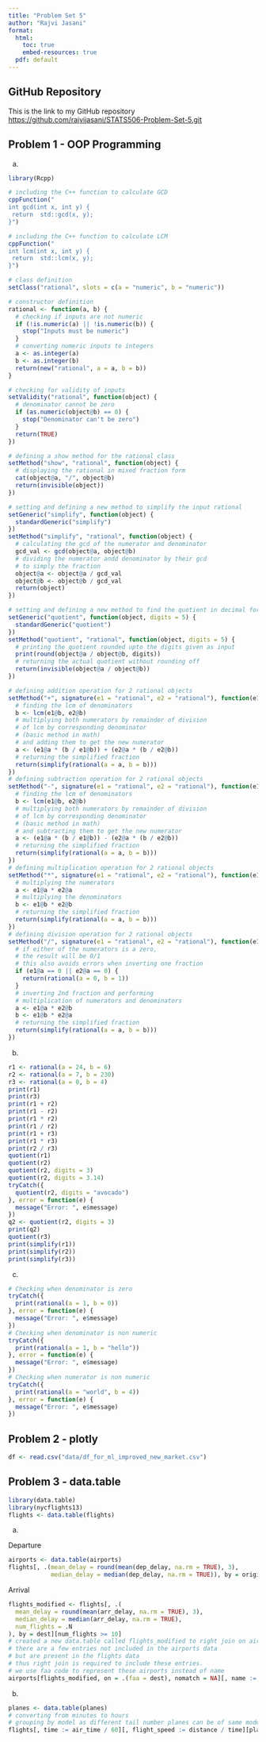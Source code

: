 ```yaml
---
title: "Problem Set 5"
author: "Rajvi Jasani"
format: 
  html: 
    toc: true
    embed-resources: true
  pdf: default
---
```


## GitHub Repository

This is the link to my GitHub repository <https://github.com/rajvijasani/STATS506-Problem-Set-5.git>

## Problem 1 - OOP Programming
a.
```r
library(Rcpp)

# including the C++ function to calculate GCD
cppFunction("
int gcd(int x, int y) {
 return  std::gcd(x, y);
}")

# including the C++ function to calculate LCM
cppFunction("
int lcm(int x, int y) {
 return  std::lcm(x, y);
}")

# class definition
setClass("rational", slots = c(a = "numeric", b = "numeric"))

# constructor definition
rational <- function(a, b) {
  # checking if inputs are not numeric
  if (!is.numeric(a) || !is.numeric(b)) {
    stop("Inputs must be numeric")
  }
  # converting numeric inputs to integers
  a <- as.integer(a)
  b <- as.integer(b)
  return(new("rational", a = a, b = b))
}

# checking for validity of inputs
setValidity("rational", function(object) {
  # denominator cannot be zero
  if (as.numeric(object@b) == 0) {
    stop("Denominator can't be zero")
  }
  return(TRUE)
})

# defining a show method for the rational class
setMethod("show", "rational", function(object) {
  # displaying the rational in mixed fraction form
  cat(object@a, "/", object@b)
  return(invisible(object))
})

# setting and defining a new method to simplify the input rational
setGeneric("simplify", function(object) {
  standardGeneric("simplify")
})
setMethod("simplify", "rational", function(object) {
  # calculating the gcd of the numerator and denominator
  gcd_val <- gcd(object@a, object@b)
  # dividing the numerator andd denominator by their gcd
  # to simply the fraction
  object@a <- object@a / gcd_val
  object@b <- object@b / gcd_val
  return(object)
})

# setting and defining a new method to find the quotient in decimal form
setGeneric("quotient", function(object, digits = 5) {
  standardGeneric("quotient")
})
setMethod("quotient", "rational", function(object, digits = 5) {
  # printing the quotient rounded upto the digits given as input
  print(round(object@a / object@b, digits))
  # returning the actual quotient without rounding off
  return(invisible(object@a / object@b))
})

# defining addition operation for 2 rational objects
setMethod("+", signature(e1 = "rational", e2 = "rational"), function(e1, e2) {
  # finding the lcm of denominators
  b <- lcm(e1@b, e2@b)
  # multiplying both numerators by remainder of division
  # of lcm by corresponding denominator
  # (basic method in math)
  # and adding them to get the new numerator
  a <- (e1@a * (b / e1@b)) + (e2@a * (b / e2@b))
  # returning the simplified fraction
  return(simplify(rational(a = a, b = b)))
})
# defining subtraction operation for 2 rational objects
setMethod("-", signature(e1 = "rational", e2 = "rational"), function(e1, e2) {
  # finding the lcm of denominators
  b <- lcm(e1@b, e2@b)
  # multiplying both numerators by remainder of division
  # of lcm by corresponding denominator
  # (basic method in math)
  # and subtracting them to get the new numerator
  a <- (e1@a * (b / e1@b)) - (e2@a * (b / e2@b))
  # returning the simplified fraction
  return(simplify(rational(a = a, b = b)))
})
# defining multiplication operation for 2 rational objects
setMethod("*", signature(e1 = "rational", e2 = "rational"), function(e1, e2) {
  # multiplying the numerators
  a <- e1@a * e2@a
  # multiplying the denominators
  b <- e1@b * e2@b
  # returning the simplified fraction
  return(simplify(rational(a = a, b = b)))
})
# defining division operation for 2 rational objects
setMethod("/", signature(e1 = "rational", e2 = "rational"), function(e1, e2) {
  # if either of the numerators is a zero,
  # the result will be 0/1
  # this also avoids errors when inverting one fraction
  if (e1@a == 0 || e2@a == 0) {
    return(rational(a = 0, b = 1))
  }
  # inverting 2nd fraction and performing
  # multiplication of numerators and denominators
  a <- e1@a * e2@b
  b <- e1@b * e2@a
  # returning the simplified fraction
  return(simplify(rational(a = a, b = b)))
})
```
b.
```r
r1 <- rational(a = 24, b = 6)
r2 <- rational(a = 7, b = 230)
r3 <- rational(a = 0, b = 4)
print(r1)
print(r3)
print(r1 + r2)
print(r1 - r2)
print(r1 * r2)
print(r1 / r2)
print(r1 + r3)
print(r1 * r3)
print(r2 / r3)
quotient(r1)
quotient(r2)
quotient(r2, digits = 3)
quotient(r2, digits = 3.14)
tryCatch({
  quotient(r2, digits = "avocado")
}, error = function(e) {
  message("Error: ", e$message)
})
q2 <- quotient(r2, digits = 3)
print(q2)
quotient(r3)
print(simplify(r1))
print(simplify(r2))
print(simplify(r3))
```
c.
```r
# Checking when denominator is zero
tryCatch({
  print(rational(a = 1, b = 0))
}, error = function(e) {
  message("Error: ", e$message)
})
# Checking when denominator is non numeric
tryCatch({
  print(rational(a = 1, b = "hello"))
}, error = function(e) {
  message("Error: ", e$message)
})
# Checking when numerator is non numeric
tryCatch({
  print(rational(a = "world", b = 4))
}, error = function(e) {
  message("Error: ", e$message)
})
```

## Problem 2 - plotly
```r
df <- read.csv("data/df_for_ml_improved_new_market.csv")
```

## Problem 3 - data.table
```r
library(data.table)
library(nycflights13)
flights <- data.table(flights)
```
a.

Departure
```r
airports <- data.table(airports)
flights[, .(mean_delay = round(mean(dep_delay, na.rm = TRUE), 3),
            median_delay = median(dep_delay, na.rm = TRUE)), by = origin][airports, on = .(origin = faa), nomatch = NULL][, .(name, mean_delay, median_delay)][order(-mean_delay)]
```
Arrival
```r
flights_modified <- flights[, .(
  mean_delay = round(mean(arr_delay, na.rm = TRUE), 3),
  median_delay = median(arr_delay, na.rm = TRUE),
  num_flights = .N
), by = dest][num_flights >= 10]
# created a new data.table called flights_modified to right join on airports
# there are a few entries not included in the airports data 
# but are present in the flights data
# thus right join is required to include these entries.
# we use faa code to represent these airports instead of name
airports[flights_modified, on = .(faa = dest), nomatch = NA][, name := ifelse(is.na(name), faa, name)][, .(name, mean_delay, median_delay)][order(-mean_delay)]
```
b.
```r
planes <- data.table(planes)
# converting from minutes to hours
# grouping by model as different tail number planes can be of same model
flights[, time := air_time / 60][, flight_speed := distance / time][planes, on = .(tailnum), nomatch = NULL][, .(avg_speed = mean(flight_speed, na.rm = TRUE), num_flights = .N), by = model][avg_speed == max(avg_speed, na.rm = TRUE)]
```

